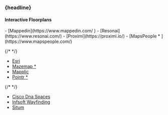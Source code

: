 
### {headline}

#### Interactive Floorplans


<Content>
- [Mappedin](https://www.mappedin.com/ )
- [Resonai](https://www.resonai.com/)
- [Proximi](https://proximi.io/)
- [MapsPeople * ](https://www.mapspeople.com/)

{/* <!-- --> */}
- [Esri](https://www.esri.com/en-us/arcgis/products/arcgis-ips/overview)
- [Mazemap * ](https://www.mazemap.com/)
- [Mapplic](https://mapplic.com/wayfinding)
- [Pointr * ](https://www.pointr.tech/)

{/* <!-- --> */}

- [Cisco Dna Spaces](https://www.cisco.com/c/en/us/solutions/enterprise-networks/dna-spaces/index.html)
- [Infsoft Wayfinding](https://www.infsoft.com/de/produkte/infsoft-wayfinding/)
- [Situm](https://situm.com/en/)


</Content>